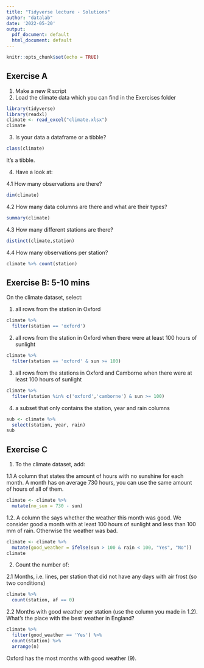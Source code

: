 ```yaml
---
title: "Tidyverse lecture - Solutions"
author: "datalab"
date: '2022-05-20'
output:
  pdf_document: default
  html_document: default
---
```


```r
knitr::opts_chunk$set(echo = TRUE)
```

## Exercise A

1. Make a new R script
2. Load the climate data which you can find in the Exercises folder

```r
library(tidyverse)
library(readxl)
climate <- read_excel("climate.xlsx")
climate
```

3. Is your data a dataframe or a tibble?
```r
class(climate)
```

It's a tibble.

4. Have a look at:

4.1 How many observations are there?
```r
dim(climate)
```

4.2 How many data columns are there and what are their types?
```r
summary(climate)
```


4.3 How many different stations are there?
```r
distinct(climate,station)
```


4.4 How many observations per station?
```r
climate %>% count(station)
```

## Exercise B: 5-10 mins

On the climate dataset, select:

1. all rows from the station in Oxford

```r
climate %>%
  filter(station == 'oxford')
```

2. all rows from the station in Oxford when there were at least 100 hours of sunlight
```r
climate %>%
  filter(station == 'oxford' & sun >= 100)
```


3. all rows from the stations in Oxford and Camborne when there were at least 100 hours of sunlight 
```r
climate %>%
  filter(station %in% c('oxford','camborne') & sun >= 100)
```

4. a subset that only contains the station, year and rain columns
```r
sub <- climate %>%
  select(station, year, rain)
sub
```


## Exercise C

1. To the climate dataset, add:

1.1 A column that states the amount of hours with no sunshine for each month. A month has on average 730 hours, you can use the same amount of hours of all of them.

```r
climate <- climate %>%
  mutate(no_sun = 730 - sun)
```

1.2. A column the says whether the weather this month was good. We consider good a month with at least 100 hours of sunlight and less than 100 mm of rain. Otherwise the weather was bad.

```r
climate <- climate %>%
  mutate(good_weather = ifelse(sun > 100 & rain < 100, "Yes", "No"))
climate
```


2. Count the number of: 

2.1 Months, i.e. lines, per station that did not have any days with air frost (so two conditions)

```r
climate %>%
  count(station, af == 0)
```


2.2 Months with good weather per station (use the column you made in 1.2). What's the place with the best weather in England? 

```r
climate %>%
  filter(good_weather == 'Yes') %>%
  count(station) %>%
  arrange(n)
```

Oxford has the most months with good weather (9).


